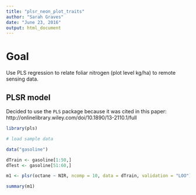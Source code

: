 ```yaml
---
title: "plsr_neon_plot_traits"
author: "Sarah Graves"
date: "June 23, 2016"
output: html_document
---
```


# Goal  

Use PLS regression to relate foliar nitrogen (plot level kg/ha) to remote sensing data.

## PLSR model

Decided to use the `PLS` package because it was cited in this paper: http://onlinelibrary.wiley.com/doi/10.1890/13-2110.1/full

```r

library(pls)

# load sample data

data("gasoline")

```


```r

dTrain <- gasoline[1:50,]
dTest <- gasoline[51:60,]

```

```r

m1 <- plsr(octane ~ NIR, ncomp = 10, data = dTrain, validation = "LOO")

summary(m1)

```

